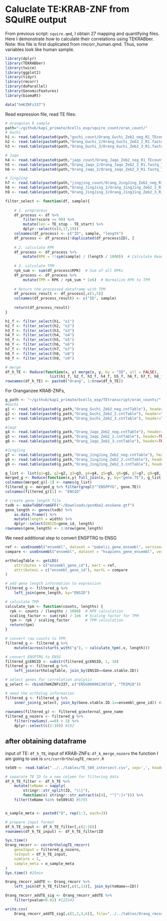 # Caluclate TE:KRAB-ZNF from SQuIRE output

From previous script: `squire.qmd`, I obtain 27 mapping and quantifying files.
Here I demonstrate how to calculate their correlations using TEKRABber.
Note: this file is first duplicated from rmcorr_human.qmd. Thus, some variables 
look like human sample.

```r
library(dplyr)
library(TEKRABber)
library(twice)
library(ggplot2)
library(tidyr)
library(rmcorr)
library(doParallel)
library(GenomicFeatures)
library(biomaRt)

data("hmKZNFs337")
```

Read expression file, read TE files:

```r
# orangutan 9 sample
path="~/github/kap1_primate/bcells_exp/squire_count/oran_count/"
# Guchi
h1 <- read.table(paste0(path,"guchi_count/Orang_Guchi_Zeb2_neg_R1_TEcounts.txt"), header = T)
h2 <- read.table(paste0(path,"Orang_Guchi_2/Orang_Guchi_Zeb2_2_R1.fastq_TEcounts.txt"), header = T)
h3 <- read.table(paste0(path,"Orang_Guchi_3/Orang_Guchi_Zeb2_3_R1.fastq_TEcounts.txt"), header = T)

# Jaqo
h4 <- read.table(paste0(path,"jaqo_count/Orang_Jaqo_Zeb2_neg_R1_TEcounts.txt"), header = T)
h5 <- read.table(paste0(path,"Orang_Jaqo_2/Orang_Jaqo_Zeb2_2_R1.fastq_TEcounts.txt"), header = T)
h6 <- read.table(paste0(path,"Orang_Jaqo_3/Orang_Jaqo_Zeb2_3_R1.fastq_TEcounts.txt"), header = T)

# JingJing
h7 <- read.table(paste0(path,"jingjing_count/Orang_JingJing_Zeb2_neg_R1_TEcounts.txt"), header = T)
h8 <- read.table(paste0(path,"Orang_JingJing_2/Orang_JingJing_Zeb2_2_R1.fastq_TEcounts.txt"), header = T)
h9 <- read.table(paste0(path,"Orang_JingJing_3/Orang_JingJing_Zeb2_3_R1.fastq_TEcounts.txt"), header = T)

filter_select <- function(df, sample){
    
    # 1. preprocess
    df_process <- df %>%
        filter(score >= 90) %>%
        mutate(len = TE_stop - TE_start) %>%
        dplyr::select(c(4,17,19))
    colnames(df_process) <- c("ID", sample, "length")
    df_process <- df_process[!duplicated(df_process$ID), ]
    
    # 2. calculate RPK
    df_process <- df_process %>%
        mutate(RPK = !!sym(sample) / (length / 1000))  # Calculate Reads Per Kilobase
    
    # 3. calculate TPM
    rpk_sum <- sum(df_process$RPK)  # Sum of all RPKs
    df_process <- df_process %>%
        mutate(TPM = RPK / rpk_sum * 1e6)  # Normalize RPK to TPM
    
    # Return the processed dataframe with TPM
    df_process_result <- df_process[,c(1,5)]
    colnames(df_process_result) <- c("ID", sample)
    
    return(df_process_result)
}

h1_f <- filter_select(h1, "o1")
h2_f <- filter_select(h2, "o2")
h3_f <- filter_select(h3, "o3")
h4_f <- filter_select(h4, "o4")
h5_f <- filter_select(h5, "o5")
h6_f <- filter_select(h6, "o6")
h7_f <- filter_select(h7, "o7")
h8_f <- filter_select(h8, "o8")
h9_f <- filter_select(h9, "o9")

# merge
df_h_TE <- Reduce(function(x, y) merge(x, y, by = "ID", all = FALSE), 
                    list(h1_f, h2_f, h3_f, h4_f, h5_f, h6_f, h7_f, h8_f, h9_f)) #3006
rownames(df_h_TE) <- paste0("Orang", 1:nrow(df_h_TE))
```

For Oranganzee KRAB-ZNFs,
```r
g_path <- "~/github/kap1_primate/bcells_exp/TEtranscript/oran_counts/"
#Guchi
g1 <- read.table(paste0(g_path,"Orang_Guchi_Zeb2_neg.cntTable"), header=TRUE)
g2 <- read.table(paste0(g_path,"Orang_Guchi_Zeb2_2.cntTable"), header=TRUE)
g3 <- read.table(paste0(g_path,"Orang_Guchi_Zeb2_3.cntTable"), header=TRUE)

#Jaqo
g4 <- read.table(paste0(g_path,"Orang_Jaqo_Zeb2_neg.cntTable"), header=TRUE)
g5 <- read.table(paste0(g_path,"Orang_Jaqo_Zeb2_2.cntTable"), header=TRUE)
g6 <- read.table(paste0(g_path,"Orang_Jaqo_Zeb2_3.cntTable"), header=TRUE)

#JingJing
g7 <- read.table(paste0(g_path,"Orang_JingJing_Zeb2_neg.cntTable"), header=TRUE)
g8 <- read.table(paste0(g_path,"Orang_JingJing_Zeb2_2.cntTable"), header=TRUE)
g9 <- read.table(paste0(g_path,"Orang_JingJing_Zeb2_3.cntTable"), header=TRUE)
```

```r
g_list <- list(g1=g1, g2=g2, g3=g3, g4=g4, g5=g5, g6=g6, g7=g7, g8=g8, g9=g9)
merged_g <- Reduce(function(x,y) full_join(x, y, by="gene.TE"), g_list)
colnames(merged_g)[-1] <- names(g_list)
filtered_g <- merged_g %>% filter(grepl("^ENSPPYG", gene.TE))
colnames(filtered_g)[1] <- "ENSID"

# create gene length file
txdb <- makeTxDbFromGFF("~/Downloads/ponAbe2.ensGene.gtf")
gene_length <- genes(txdb) %>%
    as.data.frame() %>%
    mutate(length = width) %>%
    dplyr::select(ENSID=gene_id, length)
rownames(gene_length) <- 1:nrow(gene_length)
```

We need additional step to convert ENSPTRG to ENSG

```r
ref <- useEnsembl("ensembl", dataset = "pabelii_gene_ensembl", version=105)
compare <- useEnsembl("ensembl", dataset = "hsapiens_gene_ensembl", version=105)

orthologTable <- getLDS(
    attributes = c("ensembl_gene_id"), mart = ref,
    attributesL = c("ensembl_gene_id"), martL = compare
)

```

```r
# add gene length information to expression
filtered_g <- filtered_g %>%
    left_join(gene_length, by="ENSID")

# calculate TPM
calculate_tpm <- function(counts, lengths) {
  rpk <- counts / (lengths / 1000)  # RPK calculation
  scaling_factor <- sum(rpk) / 1e6  # Scaling factor for TPM
  tpm <- rpk / scaling_factor       # TPM calculation
  return(tpm)
}

# convert raw counts to TPM
filtered_g <- filtered_g %>%
    mutate(across(starts_with("g"), ~ calculate_tpm(.x, length)))

# convert ENSPTRG to ENSG
filtered_g$ENSID <- substr(filtered_g$ENSID, 1, 18)
filtered_g <- filtered_g %>%
    left_join(orthologTable, join_by(ENSID==Gene.stable.ID))
```


```r
# select genes for correlation analysis
g_select <- rbind(hmKZNFs337, c("ENSG00000130726", "TRIM28"))

# need the ortholog information
filtered_g <- filtered_g %>%
    inner_join(g_select, join_by(Gene.stable.ID.1==ensembl_gene_id)) #213
    
rownames(filtered_g) <- filtered_g$external_gene_name
filtered_g_nozero <- filtered_g %>%
    filter(rowSums(.==0) < 3) %>%
    dplyr::select(c(2:10)) #192
```


## after obtaining dataframe
input of TE: `df_h_TE`, 
input of KRAB-ZNFs: `df_k_merge_nozero`
the function I am going to use is `src/corrOrthologTE_rmcorr.R`
```r
te589 <- read.table("../../tables/TE_589_intersect.csv", sep=',', header=TRUE)

# separate TE ID to a new column for filtering data
df_h_TE_filter <- df_h_TE %>% 
    mutate(teName = sapply(
        stringr::str_split(ID, "\\|"), 
        function(x) stringr::str_extract(x[4], "^[^:]+"))) %>%
    filter(teName %in% te589$X) #5795


o_sample_meta <- paste0("O", rep(1:3, each=3))

# prepare input format
df_h_TE_input <- df_h_TE_filter[,c(2:10)]
rownames(df_h_TE_input) <- df_h_TE_filter$ID

Sys.time()
Orang_rmcorr <- corrOrthologTE_rmcorr(
    geneInput = filtered_g_nozero,
    teInput = df_h_TE_input,
    numCore = 2,
    sample_meta = o_sample_meta
)
Sys.time() #25min
```


```r
Orang_rmcorr_addTE <- Orang_rmcorr %>%
    left_join(df_h_TE_filter[,c(1,11)], join_by(teName==ID))

Orang_rmcorr_addTE_sig <- Orang_rmcorr_addTE %>%
    filter(pvalue<0.01) #123243

write.csv(
    Orang_rmcorr_addTE_sig[,c(1,2,3,6)], file="../../tables/Orang_rmcorr_result.csv")
```

